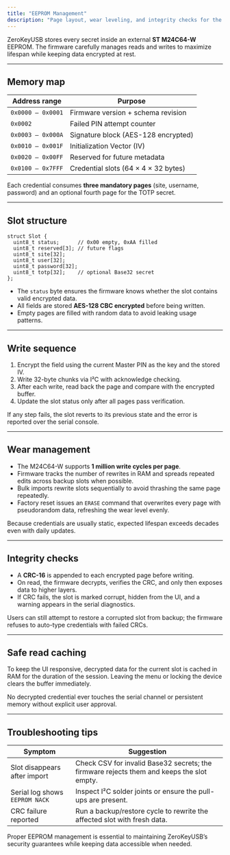 ```yaml
---
title: "EEPROM Management"
description: "Page layout, wear leveling, and integrity checks for the M24C64-W credential storage."
---
```


ZeroKeyUSB stores every secret inside an external **ST M24C64-W** EEPROM. The firmware carefully manages reads and writes to maximize lifespan while keeping data encrypted at rest.

---

## Memory map

| Address range | Purpose |
| --- | --- |
| `0x0000 – 0x0001` | Firmware version + schema revision |
| `0x0002` | Failed PIN attempt counter |
| `0x0003 – 0x000A` | Signature block (AES-128 encrypted) |
| `0x0010 – 0x001F` | Initialization Vector (IV) |
| `0x0020 – 0x00FF` | Reserved for future metadata |
| `0x0100 – 0x7FFF` | Credential slots (64 × 4 × 32 bytes) |

Each credential consumes **three mandatory pages** (site, username, password) and an optional fourth page for the TOTP secret.

---

## Slot structure

```
struct Slot {
  uint8_t status;      // 0x00 empty, 0xAA filled
  uint8_t reserved[3]; // future flags
  uint8_t site[32];
  uint8_t user[32];
  uint8_t password[32];
  uint8_t totp[32];    // optional Base32 secret
};
```

- The `status` byte ensures the firmware knows whether the slot contains valid encrypted data.
- All fields are stored **AES-128 CBC encrypted** before being written.
- Empty pages are filled with random data to avoid leaking usage patterns.

---

## Write sequence

1. Encrypt the field using the current Master PIN as the key and the stored IV.
2. Write 32-byte chunks via I²C with acknowledge checking.
3. After each write, read back the page and compare with the encrypted buffer.
4. Update the slot status only after all pages pass verification.

If any step fails, the slot reverts to its previous state and the error is reported over the serial console.

---

## Wear management

- The M24C64-W supports **1 million write cycles per page**.
- Firmware tracks the number of rewrites in RAM and spreads repeated edits across backup slots when possible.
- Bulk imports rewrite slots sequentially to avoid thrashing the same page repeatedly.
- Factory reset issues an `ERASE` command that overwrites every page with pseudorandom data, refreshing the wear level evenly.

Because credentials are usually static, expected lifespan exceeds decades even with daily updates.

---

## Integrity checks

- A **CRC-16** is appended to each encrypted page before writing.
- On read, the firmware decrypts, verifies the CRC, and only then exposes data to higher layers.
- If CRC fails, the slot is marked corrupt, hidden from the UI, and a warning appears in the serial diagnostics.

Users can still attempt to restore a corrupted slot from backup; the firmware refuses to auto-type credentials with failed CRCs.

---

## Safe read caching

To keep the UI responsive, decrypted data for the current slot is cached in RAM for the duration of the session. Leaving the menu or locking the device clears the buffer immediately.

<Note>
No decrypted credential ever touches the serial channel or persistent memory without explicit user approval.
</Note>

---

## Troubleshooting tips

| Symptom | Suggestion |
| --- | --- |
| Slot disappears after import | Check CSV for invalid Base32 secrets; the firmware rejects them and keeps the slot empty. |
| Serial log shows `EEPROM NACK` | Inspect I²C solder joints or ensure the pull-ups are present. |
| CRC failure reported | Run a backup/restore cycle to rewrite the affected slot with fresh data. |

Proper EEPROM management is essential to maintaining ZeroKeyUSB’s security guarantees while keeping data accessible when needed.
